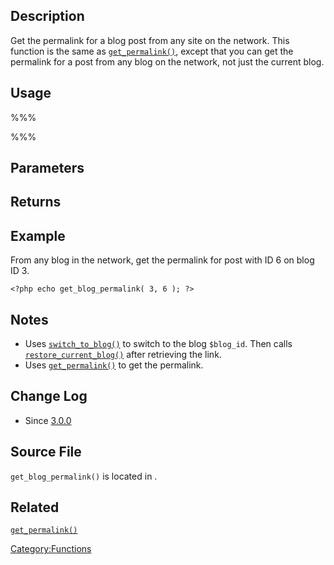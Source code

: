 == Description ==
Get the permalink for a blog post from any site on the network. This function is the same as <tt>[[Function_Reference/get_permalink|get_permalink()]]</tt>, except that you can get the permalink for a post from any blog on the network, not just the current blog.

== Usage ==
%%% <?php echo get_blog_permalink( $blog_id, $post_id ); ?> %%%

== Parameters ==
{{Parameter|$blog_id|integer|ID of the blog.}}
{{Parameter|$post_id|integer|ID of the post you are looking for.}}

== Returns ==
{{Return||string|The permalink URL.}}

==Example==
From any blog in the network, get the permalink for post with ID 6 on blog ID 3.
<pre>
<?php echo get_blog_permalink( 3, 6 ); ?>
</pre>

== Notes ==
* Uses <tt>[[Function Reference/switch_to_blog|switch_to_blog()]]</tt> to switch to the blog <tt>$blog_id</tt>. Then calls <tt>[[Function Reference/restore_current_blog|restore_current_blog()]]</tt> after retrieving the link.
* Uses <tt>[[Function_Reference/get_permalink|get_permalink()]]</tt> to get the permalink.

== Change Log ==
* Since [[Version 3.0|3.0.0]]

== Source File ==

<tt>get_blog_permalink()</tt> is located in {{Trac|wp-includes/ms-functions.php}}.

== Related ==
<tt>[[Function_Reference/get_permalink|get_permalink()]]</tt>

{{Tag Footer}}
{{Copyedit}}

[[Category:Functions]]